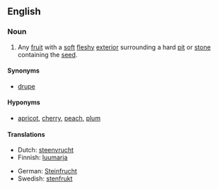 {{wikipedia|Drupe}}
==English==

===Noun===
{{en-noun|sg=[[stone]] [[fruit]]}}

# Any [[fruit]] with a [[soft]] [[fleshy]] [[exterior]] surrounding a hard [[pit]] or [[stone]] containing the [[seed]].

====Synonyms====
* [[drupe]]

====Hyponyms====
*[[apricot]], [[cherry]], [[peach]], [[plum]]

====Translations====
{{trans-top|fruit with soft flesh and a hard pit}}
* Dutch: [[steenvrucht]] {{f}}
* Finnish: [[luumarja]]
{{trans-mid}}
* German: [[Steinfrucht]] {{f}}
* Swedish: [[stenfrukt]] {{c}}
{{trans-bottom}}